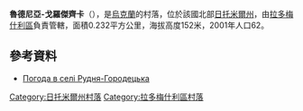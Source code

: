 {{coord|50|22|41|N|29|13|32|E|scale:30000|display=title}}

'''魯德尼亞-戈羅傑齊卡'''（{{lang-uk|Рудня-Городецька}}），是[[烏克蘭|烏克蘭]]的村落，位於該國北部[[日托米爾州|日托米爾州]]，由[[拉多梅什利區|拉多梅什利區]]負責管轄，面積0.232平方公里，海拔高度152米，2001年人口62。

==參考資料== 
* [http://weather.in.ua/ua/zhitomirskaja/22939 Погода в селі Рудня-Городецька] {{Wayback|url=http://weather.in.ua/ua/zhitomirskaja/22939 |date=20200203222306 }}

{{DEFAULTSORT:Рудня-Городецька}}
[[Category:日托米爾州村落|Category:日托米爾州村落]]
[[Category:拉多梅什利區村落|Category:拉多梅什利區村落]]


{{Zhytomyr-geo-stub}}